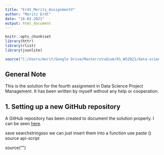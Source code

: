 ```yaml
---
title: "Erdt_Moritz_AssignmentV"
author: "Moritz Erdt"
date: "16.02.2021"
output: html_document
---
```


```r
knitr::opts_chunk$set
library(httr)
library(rlist)
library(jsonlite)

source("C:/Users/morit/Google Drive/Master/studium/01_WS2021/data-science-project-management/tutorial/05-assignment/api_key.R")
```

## General Note

This is the solution for the fourth assignment in Data Science Project 
Management. It has been written by myself without any help or cooperation.

## 1. Setting up a new GitHub repository
A GitHub repository has been created to document the solution properly.
I can be seen [here](https://github.com/MoEPunkt/05-assignment.git).

save searchstringsso  we can just insert them into a function
use paste ()
source api-script

source("<path>")